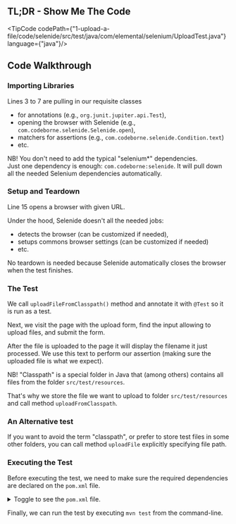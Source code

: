
## TL;DR - Show Me The Code

<TipCode codePath={"1-upload-a-file/code/selenide/src/test/java/com/elemental/selenium/UploadTest.java"}
         language={"java"}/>

## Code Walkthrough

### Importing Libraries

Lines 3 to 7 are pulling in our requisite classes
 * for annotations (e.g., `org.junit.jupiter.api.Test`),
 * opening the browser with Selenide (e.g., `com.codeborne.selenide.Selenide.open`),
 * matchers for assertions (e.g., `com.codeborne.selenide.Condition.text`)
 * etc.

NB! You don't need to add the typical "selenium*" dependencies.  
Just one dependency is enough: `com.codeborne:selenide`.
It will pull down all the needed Selenium dependencies automatically.

### Setup and Teardown

Line 15 opens a browser with given URL.

Under the hood, Selenide doesn't all the needed jobs:
* detects the browser (can be customized if needed),
* setups commons browser settings (can be customized if needed)
* etc.

No teardown is needed because Selenide automatically closes the browser when the test finishes.

### The Test

We call `uploadFileFromClasspath()` method and annotate it with `@Test` so it is run as a test.

Next, we visit the page with the upload form, find the input allowing to upload files, and submit the form.

After the file is uploaded to the page it will display the filename it just processed.
We use this text to perform our assertion (making sure the uploaded file is what we expect).

NB! "Classpath" is a special folder in Java that (among others) contains all files from the
folder `src/test/resources`.

That's why we store the file we want to upload to folder `src/test/resources` and call method `uploadFromClasspath`.

### An Alternative test

If you want to avoid the term "classpath", or prefer to store test files in some other folders,
you can call method `uploadFile` explicitly specifying file path.

### Executing the Test

Before executing the test, we need to make sure the required dependencies are declared on the `pom.xml` file.

<details>
    <summary>Toggle to see the <code>pom.xml</code> file.</summary>
    <div>
        <TipCode codePath={"1-upload-a-file/code/selenide/pom.xml"} language={"xml"}/>
    </div>
</details>

Finally, we can run the test by executing `mvn test` from the command-line.